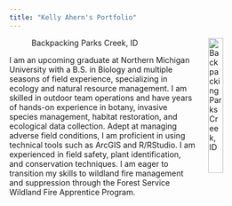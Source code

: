 ```yaml
---
title: "Kelly Ahern's Portfolio"
---
```


![Backpacking Parks Creek, ID](images/Backpack.JPEG){style="float:right; margin-left: 5%; fig-align:right; width:25%;" fig-alt="\"Selfie of Kelly Ahern with red backpack while hiking through verdant forest."}

I am an upcoming graduate at Northern Michigan University with a B.S. in Biology and multiple seasons of field experience, specializing in ecology and natural resource management. I am skilled in outdoor team operations and have years of hands-on experience in botany, invasive species management, habitat restoration, and ecological data collection. Adept at managing adverse field conditions, I am proficient in using technical tools such as ArcGIS and R/RStudio. I am experienced in field safety, plant identification, and conservation techniques. I am eager to transition my skills to wildland fire management and suppression through the Forest Service Wildland Fire Apprentice Program.

